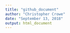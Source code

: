 ```yaml
---
title: "github_document"
author: "Christopher Crowe"
date: "September 13, 2018"
output: html_document
---
```


